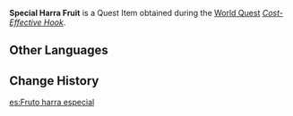 {{Item Infobox
|id           = 101922
|image        = Item Harra Fruit.png
|type         = Quest Items
|description  = [[Harra Fruit]] needed for making Angler [[Kayvan]]'s special bait. For some reason, Harra Fruits of this kind hold some appeal for monsters such that they would willingly collect them...
|source1      = [[Cost-Effective Hook]]
|related_type = Variant
|related_item = Harra Fruit
}}
'''Special Harra Fruit''' is a Quest Item obtained during the [[World Quest]] ''[[Cost-Effective Hook]]''.

==Other Languages==
{{Other Languages
|default_hidden = 1
|en      = Special Harra Fruit
|zhs     = 特别的香辛果
|zhs_rm  = Tèbié de Xiāngxīn-guǒ
|zht     = 特别的香辛果
|zht_rm  = Tèbié de Xiāngxīn-guǒ
|ja      = 特別なハッラの実
|ja_rm   = Tokubetsu na Harra no Mi
|ko      = 특별한 향신과
|ko_rm   = Teukbyeolhan Hyangsingwa
|es      = Fruto harra especial
|fr      = Fruit harra spécial
|ru      = Особый фрукт харра
|th      = Harra Fruit พิเศษ
|th_rm   = 
|vi      = Quả Harra Đặc Biệt
|de      = Besondere Harra-Frucht
|id      = Harra Fruit Khusus
|pt      = Fruta Harra Especial
|tr      = Özel Harra Meyvesi
|it      = Frutto di Harra speciale
}}

==Change History==
{{Change History|3.0}}

[[es:Fruto harra especial]]